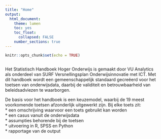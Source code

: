 ```yaml
---
title: "Home"
output:
  html_document:
    theme: lumen
    toc: yes
    toc_float: 
      collapsed: FALSE 
    number_sections: true
---
```


```r
knitr::opts_chunk$set(echo = TRUE) 
```

<!-- CSS -->
<style>
`r htmltools::includeHTML(paste0(here::here(),"/01. Includes/css/Stylesheet_SHHO.css"))`
</style>

<!-- Header -->
```r
```

Het Statistisch Handboek Hoger Onderwijs is gemaakt door VU Analytics als onderdeel van SURF Versnellingsplan Onderwijsinnovatie met ICT. Met dit handboek wordt een gemeenschappelijk standaard gecreëerd voor het toetsen van onderwijsdata, daarbij de validiteit en betrouwbaarheid van beleidsadviezen te waarborgen.   

De basis voor het handboek is een keuzemodel, waarbij de 19 meest voorkomende toetsen afzonderlijk uitgewerkt zijn. Bij elke toets zit:  
* een omschrijving waarvoor een toets gebruikt kan worden  
* een casus vanuit de onderwijsdata  
* assumpties behorende bij de toetsen  
* uitvoering in R, SPSS en Python   
* rapportage van de output   
